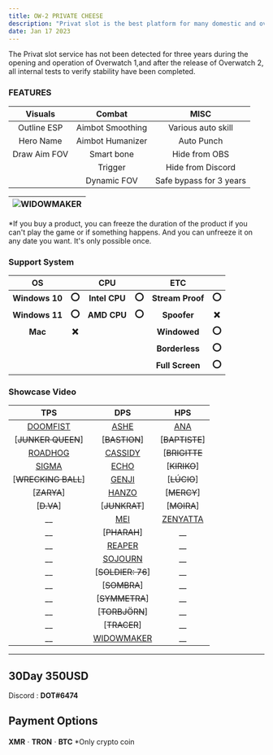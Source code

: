 ```yaml
---
title: OW-2 PRIVATE CHEESE
description: "Privat slot is the best platform for many domestic and overseas rankers, and the most secure of the OW-2 slots."
date: Jan 17 2023
---
```

The Privat slot service has not been detected for three years during the opening and operation of Overwatch 1,and after the release of Overwatch 2, all internal tests to verify stability have been completed.
### FEATURES
| **Visuals** 	| **Combat** 	| **MISC** 	|
|:---:	|:---:	|:---:	|
| Outline ESP 	| Aimbot Smoothing 	| Various auto skill 	|
| Hero Name 	| Aimbot Humanizer 	| Auto Punch 	|
| Draw Aim FOV 	| Smart bone 	| Hide from OBS 	|
|  	| Trigger 	| Hide from Discord 	|
|  	| Dynamic FOV 	| Safe bypass for 3 years 	|

| ![WIDOWMAKER](https://s9.gifyu.com/images/WIDOWMAKER.gif) 	|
|:---:	|

*If you buy a product, you can freeze the duration of the product if you can't play the game or if something happens. And you can unfreeze it on any date you want. It's only possible once.
### Support System
| **OS** 	|  	| **CPU** 	|  	| **ETC** 	|  	|
|:---:	|:---:	|:---:	|:---:	|:---:	|:---:	|
| **Windows 10** 	| **⭕** 	| **Intel CPU** 	| **⭕** 	| **Stream Proof** 	| **⭕** 	|
| **Windows 11** 	| **⭕** 	| **AMD CPU** 	| **⭕** |  	**Spoofer**     | **❌** 	|
| **Mac** 	| **❌** 	|  	|  	| **Windowed** 	| **⭕**	|
|  	|  	|  	|  	| **Borderless** 	| **⭕**	|
|  	|  	|  	|  	| **Full Screen** 	| **⭕**	|
### Showcase Video 
| **TPS** 	| **DPS** 	| **HPS** 	|
|:---:	|:---:	|:---:	|
| [DOOMFIST](https://youtu.be/CPzPb6plbW0) 	| [ASHE](https://youtu.be/OPXEWYaC3xY) 	| [ANA](https://youtu.be/XjRUBfQ_Kdc) 	|
| [~~JUNKER QUEEN~~] 	| [~~BASTION~~] 	| [~~BAPTISTE~~] 	|
| [ROADHOG](https://youtu.be/-djuNiL2ytk) 	| [CASSIDY](https://youtu.be/lyXG_ovAois) 	| [~~BRIGITTE~~ 	|
| [SIGMA](https://youtu.be/PAs-9OKauHU) 	| [ECHO](https://youtu.be/gRBTfIGrTwQ) 	| [~~KIRIKO~~] 	|
| [~~WRECKING BALL~~] 	| [GENJI]() 	| [~~LÚCIO~~] 	|
| [~~ZARYA~~] 	| [HANZO](https://youtu.be/ClG-4afuoP4) 	| [~~MERCY~~] 	|
| [~~D.VA~~] 	| [~~JUNKRAT~~] 	| [~~MOIRA~~] 	|
| __ 	| [MEI](https://youtu.be/3dpTJjbkohE) 	| [ZENYATTA](https://youtu.be/fKux2QgRC_c) 	|
| __ 	| [~~PHARAH~~] 	| __ 	|
| __ 	| [REAPER](https://youtu.be/9n7-uf4nWDk) 	| __ 	|
| __ 	| [SOJOURN](https://youtu.be/g1HpVpK7J28) 	| __ 	|
| __ 	| [~~SOLDIER: 76~~] 	| __ 	|
| __ 	| [~~SOMBRA~~] 	| __ 	|
| __ 	| [~~SYMMETRA~~] 	| __ 	|
| __ 	| [~~TORBJÖRN~~] 	| __ 	|
| __ 	| [~~TRACER~~] 	| __ 	|
| __ 	| [WIDOWMAKER](https://youtu.be/NcNa1AUxhAU) 	| __ 	|
---
## 30Day 350USD 
Discord : **DOT#6474**
## Payment Options
**XMR**ㆍ**TRON**ㆍ**BTC** 	*Only crypto coin
